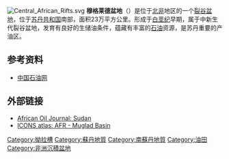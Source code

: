 [[File:Central_African_Rifts.svg|thumb]]
'''穆格莱德盆地'''（{{lang-en|Muglad Basin}}）是位于[[北非|北非]]地区的一个[[裂谷盆地|裂谷盆地]]，位于[[苏丹共和国|苏丹共和国]]南部，面积23万平方公里。形成于[[白垩纪|白垩纪]]早期，属于中新生代裂谷盆地，发育有良好的生储油条件，蕴藏有丰富的[[石油|石油]]资源，是苏丹重要的产油区。

==参考资料==
*[https://web.archive.org/web/20081201192838/http://www.in-en.com/oil/html/oil-20062006072926724.html 中国石油网]

==外部链接==
* [https://web.archive.org/web/20080723220757/http://www.africanoiljournal.com/sudan.htm African Oil Journal: Sudan]
* [http://www.earthbyte.org/Resources/ICONS/AFR/MugladBasin/AFR.MugladBasin.html ICONS atlas: AFR - Muglad Basin]{{Wayback|url=http://www.earthbyte.org/Resources/ICONS/AFR/MugladBasin/AFR.MugladBasin.html |date=20101003133733 }}

[[Category:拗拉槽|Category:拗拉槽]]
[[Category:蘇丹地質|Category:蘇丹地質]]
[[Category:南蘇丹地質|Category:南蘇丹地質]]
[[Category:油田|Category:油田]]
[[Category:非洲沉積盆地|Category:非洲沉積盆地]]
